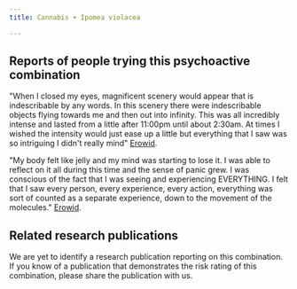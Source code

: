 ---
title: Cannabis + Ipomea violacea

---

## Reports of people trying this psychoactive combination

"When I closed my eyes, magnificent scenery would appear that is indescribable by any words. In this scenery there were indescribable objects flying towards me and then out into infinity. This was all incredibly intense and lasted from a little after 11:00pm until about 2:30am. At times I wished the intensity would just ease up a little but everything that I saw was so intriguing I didn't really mind" [Erowid](https://erowid.org/experiences/exp.php?ID=28385).

"My body felt like jelly and my mind was starting to lose it. I was able to reflect on it all during this time and the sense of panic grew. I was conscious of the fact that I was seeing and experiencing EVERYTHING. I felt that I saw every person, every experience, every action, everything was sort of counted as a separate experience, down to the movement of the molecules." [Erowid](https://erowid.org/experiences/exp.php?ID=13239).

## Related research publications

We are yet to identify a research publication reporting on this combination. If you know of a publication that demonstrates the risk rating of this combination, please share the publication with us.



